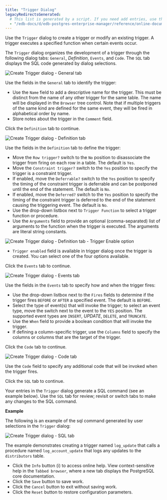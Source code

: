 ```yaml
---
title: "Trigger Dialog"
legacyRedirectsGenerated:
  # This list is generated by a script. If you need add entries, use the `legacyRedirects` key.
  - "/edb-docs/d/edb-postgres-enterprise-manager/reference/online-documentation/8.0/trigger_dialog.html"
---
```


<div id="trigger_dialog" class="registered_link"></div>

Use the `Trigger` dialog to create a trigger or modify an existing trigger. A trigger executes a specified function when certain events occur.

The `Trigger` dialog organizes the development of a trigger through the following dialog tabs: `General`, *Definition*, `Events`, and `Code`. The `SQL` tab displays the SQL code generated by dialog selections.

![Create Trigger dialog - General tab](../../images/trigger_general.png)

Use the fields in the `General` tab to identify the trigger:

-   Use the `Name` field to add a descriptive name for the trigger. This must be distinct from the name of any other trigger for the same table. The name will be displayed in the `Browser` tree control. Note that if multiple triggers of the same kind are defined for the same event, they will be fired in alphabetical order by name.
-   Store notes about the trigger in the `Comment` field.

Click the `Definition` tab to continue.

![Create Trigger dialog - Definition tab](../../images/trigger_definition.png)

Use the fields in the `Definition` tab to define the trigger:

-   Move the `Row trigger?` switch to the `No` position to disassociate the trigger from firing on each row in a table. The default is `Yes`.
-   Move the `Constraint trigger?` switch to the `Yes` position to specify the trigger is a constraint trigger.
-   If enabled, move the `Deferrable?` switch to the `Yes` position to specify the timing of the constraint trigger is deferrable and can be postponed until the end of the statement. The default is `No`.
-   If enabled, move the `Deferred?` switch to the `Yes` position to specify the timing of the constraint trigger is deferred to the end of the statement causing the triggering event. The default is `No`.
-   Use the drop-down listbox next to `Trigger Function` to select a trigger function or procedure.
-   Use the `Arguments` field to provide an optional (comma-separated) list of arguments to the function when the trigger is executed. The arguments are literal string constants.

![Create Trigger dialog - Definition tab - Trigger Enable option](../../images/trigger_definition_enabled.png)

-   `Trigger enabled` field is available in trigger dialog once the trigger is created. You can select one of the four options available.

Click the `Events` tab to continue.

![Create Trigger dialog - Events tab](../../images/trigger_events.png)

Use the fields in the `Events` tab to specify how and when the trigger fires:

-   Use the drop-down listbox next to the `Fires` fields to determine if the trigger fires `BEFORE` or `AFTER` a specified event. The default is `BEFORE`.
-   Select the type of event(s) that will invoke the trigger; to select an event type, move the switch next to the event to the `YES` position. The supported event types are `INSERT`, *UPDATE*, `DELETE`, and `TRUNCATE`.
-   Use the `When` field to provide a boolean condition that will invoke the trigger.
-   If defining a column-specific trigger, use the `Columns` field to specify the columns or columns that are the target of the trigger.

Click the `Code` tab to continue.

![Create Trigger dialog - Code tab](../../images/trigger_code.png)

Use the `Code` field to specify any additional code that will be invoked when the trigger fires.

Click the `SQL` tab to continue.

Your entries in the `Trigger` dialog generate a SQL command (see an example below). Use the `SQL` tab for review; revisit or switch tabs to make any changes to the SQL command.

**Example**

The following is an example of the sql command generated by user selections in the `Trigger` dialog:

![Create Trigger dialog - SQL tab](../../images/trigger_sql.png)

The example demonstrates creating a trigger named `log_update` that calls a procedure named `log_account_update` that logs any updates to the `distributors` table.

-   Click the `Info` button (i) to access online help. View context-sensitive help in the `Tabbed browser`, where a new tab displays the PostgreSQL core documentation.
-   Click the `Save` button to save work.
-   Click the `Cancel` button to exit without saving work.
-   Click the `Reset` button to restore configuration parameters.
